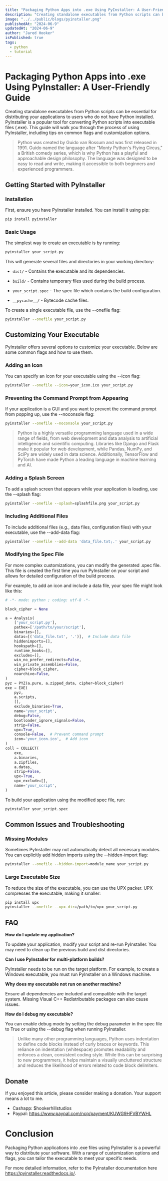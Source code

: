 ```yaml
---
title: "Packaging Python Apps into .exe Using PyInstaller: A User-Friendly Guide"
description: "Creating standalone executables from Python scripts can be essential for distributing your applications to users who do not have Python installed."
image: "../../public/blogs/pyinstaller.png"
publishedAt: "2024-06-9"
updatedAt: "2024-06-9"
author: "Jared Hooker"
isPublished: true
tags:
  - python
  - tutorial
---
```


# Packaging Python Apps into .exe Using PyInstaller: A User-Friendly Guide

Creating standalone executables from Python scripts can be essential for distributing your applications to users who do not have Python installed. PyInstaller is a popular tool for converting Python scripts into executable files (.exe). This guide will walk you through the process of using PyInstaller, including tips on common flags and customization options.

> Python was created by Guido van Rossum and was first released in 1991. Guido named the language after "Monty Python's Flying Circus," a British comedy series, which is why Python has a playful and approachable design philosophy. The language was designed to be easy to read and write, making it accessible to both beginners and experienced programmers.

## Getting Started with PyInstaller

### Installation

First, ensure you have PyInstaller installed. You can install it using pip:

```bash
pip install pyinstaller
```

### Basic Usage

The simplest way to create an executable is by running:

```bash
pyinstaller your_script.py
```

This will generate several files and directories in your working directory:

- `dist/` - Contains the executable and its dependencies.

- `build/` - Contains temporary files used during the build process.

- `your_script.spec` - The spec file which contains the build configuration.

- `__pycache__/` - Bytecode cache files.

To create a single executable file, use the --onefile flag:

```bash
pyinstaller --onefile your_script.py
```

## Customizing Your Executable

PyInstaller offers several options to customize your executable. Below are some common flags and how to use them.

### Adding an Icon

You can specify an icon for your executable using the --icon flag:

```bash
pyinstaller --onefile --icon=your_icon.ico your_script.py
```

### Preventing the Command Prompt from Appearing

If your application is a GUI and you want to prevent the command prompt from popping up, use the --noconsole flag:

```bash
pyinstaller --onefile --noconsole your_script.py
```

> Python is a highly versatile programming language used in a wide range of fields, from web development and data analysis to artificial intelligence and scientific computing. Libraries like Django and Flask make it popular for web development, while Pandas, NumPy, and SciPy are widely used in data science. Additionally, TensorFlow and PyTorch have made Python a leading language in machine learning and AI.

### Adding a Splash Screen

To add a splash screen that appears while your application is loading, use the --splash flag:

```bash
pyinstaller --onefile --splash=splashfile.png your_script.py
```

### Including Additional Files

To include additional files (e.g., data files, configuration files) with your executable, use the --add-data flag:

```bash
pyinstaller --onefile --add-data 'data_file.txt;.' your_script.py
```

### Modifying the Spec File

For more complex customizations, you can modify the generated .spec file. This file is created the first time you run PyInstaller on your script and allows for detailed configuration of the build process.

For example, to add an icon and include a data file, your spec file might look like this:

```python
# -*- mode: python ; coding: utf-8 -*-

block_cipher = None

a = Analysis(
    ['your_script.py'],
    pathex=['/path/to/your/script'],
    binaries=[],
    datas=[('data_file.txt', '.')],  # Include data file
    hiddenimports=[],
    hookspath=[],
    runtime_hooks=[],
    excludes=[],
    win_no_prefer_redirects=False,
    win_private_assemblies=False,
    cipher=block_cipher,
    noarchive=False,
)
pyz = PYZ(a.pure, a.zipped_data, cipher=block_cipher)
exe = EXE(
    pyz,
    a.scripts,
    [],
    exclude_binaries=True,
    name='your_script',
    debug=False,
    bootloader_ignore_signals=False,
    strip=False,
    upx=True,
    console=False,  # Prevent command prompt
    icon='your_icon.ico',  # Add icon
)
coll = COLLECT(
    exe,
    a.binaries,
    a.zipfiles,
    a.datas,
    strip=False,
    upx=True,
    upx_exclude=[],
    name='your_script',
)
```

To build your application using the modified spec file, run:

```bash
pyinstaller your_script.spec
```

## Common Issues and Troubleshooting

### Missing Modules

Sometimes PyInstaller may not automatically detect all necessary modules. You can explicitly add hidden imports using the --hidden-import flag:

```bash
pyinstaller --onefile --hidden-import=module_name your_script.py
```

### Large Executable Size

To reduce the size of the executable, you can use the UPX packer. UPX compresses the executable, making it smaller:

```bash
pip install upx
pyinstaller --onefile --upx-dir=/path/to/upx your_script.py
```

## FAQ

**How do I update my application?**

To update your application, modify your script and re-run PyInstaller. You may need to clean up the previous build and dist directories.

**Can I use PyInstaller for multi-platform builds?**

PyInstaller needs to be run on the target platform. For example, to create a Windows executable, you must run PyInstaller on a Windows machine.

**Why does my executable not run on another machine?**

Ensure all dependencies are included and compatible with the target system. Missing Visual C++ Redistributable packages can also cause issues.

**How do I debug my executable?**

You can enable debug mode by setting the debug parameter in the spec file to True or using the --debug flag when running PyInstaller.

> Unlike many other programming languages, Python uses indentation to define code blocks instead of curly braces or keywords. This reliance on indentation (whitespace) promotes readability and enforces a clean, consistent coding style. While this can be surprising to new programmers, it helps maintain a visually uncluttered structure and reduces the likelihood of errors related to code block delimiters.

## Donate

If you enjoyed this article, please consider making a donation. Your support means a lot to me. 

- Cashapp: $hookerhillstudios
- Paypal: https://www.paypal.com/ncp/payment/KUWG9HFVBYWHL

# Conclusion

Packaging Python applications into .exe files using PyInstaller is a powerful way to distribute your software. With a range of customization options and flags, you can tailor the executable to meet your specific needs.

For more detailed information, refer to the PyInstaller documentation here https://pyinstaller.readthedocs.io/.
